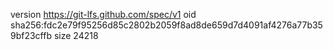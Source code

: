 version https://git-lfs.github.com/spec/v1
oid sha256:fdc2e79f95256d85c2802b2059f8ad8de659d7d4091af4276a77b359bf23cffb
size 24218
